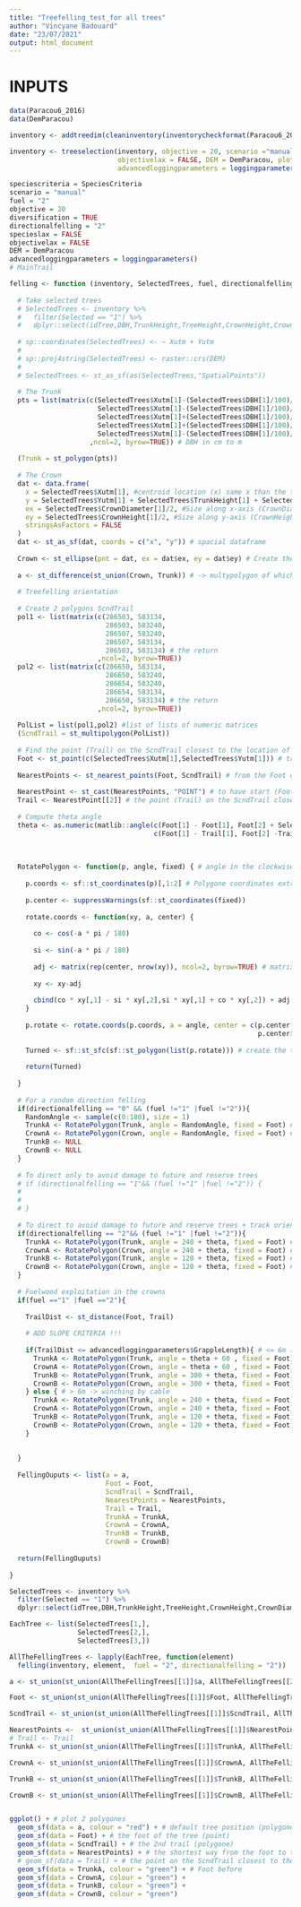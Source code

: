 ```yaml
---
title: "Treefelling_test_for all trees"
author: "Vincyane Badouard"
date: "23/07/2021"
output: html_document
---
```


# INPUTS
```r
data(Paracou6_2016)
data(DemParacou)

inventory <- addtreedim(cleaninventory(inventorycheckformat(Paracou6_2016)))

inventory <- treeselection(inventory, objective = 20, scenario ="manual", fuel = "2", diversification = TRUE, specieslax = FALSE,
                           objectivelax = FALSE, DEM = DemParacou, plotslope = PlotSlope, speciescriteria = SpeciesCriteria,
                           advancedloggingparameters = loggingparameters())$inventory

speciescriteria = SpeciesCriteria
scenario = "manual"
fuel = "2"
objective = 20
diversification = TRUE
directionalfelling = "2"
specieslax = FALSE
objectivelax = FALSE
DEM = DemParacou
advancedloggingparameters = loggingparameters()
# MainTrail

```

```r
felling <- function (inventory, SelectedTrees, fuel, directionalfelling, advancedloggingparameters = loggingparameters()) {
  
  # Take selected trees
  # SelectedTrees <- inventory %>%
  #   filter(Selected == "1") %>%
  #   dplyr::select(idTree,DBH,TrunkHeight,TreeHeight,CrownHeight,CrownDiameter,Selected, Xutm, Yutm)
  
  # sp::coordinates(SelectedTrees) <- ~ Xutm + Yutm
  # 
  # sp::proj4string(SelectedTrees) <- raster::crs(DEM)
  # 
  # SelectedTrees <- st_as_sf(as(SelectedTrees,"SpatialPoints"))
  
  # The Trunk
  pts = list(matrix(c(SelectedTrees$Xutm[1]-(SelectedTrees$DBH[1]/100)/2, SelectedTrees$Yutm[1], 
                      SelectedTrees$Xutm[1]-(SelectedTrees$DBH[1]/100)/2, SelectedTrees$Yutm[1] + SelectedTrees$TrunkHeight[1], 
                      SelectedTrees$Xutm[1]+(SelectedTrees$DBH[1]/100)/2, SelectedTrees$Yutm[1] + SelectedTrees$TrunkHeight[1], 
                      SelectedTrees$Xutm[1]+(SelectedTrees$DBH[1]/100)/2, SelectedTrees$Yutm[1],
                      SelectedTrees$Xutm[1]-(SelectedTrees$DBH[1]/100)/2, SelectedTrees$Yutm[1]) # the return
                    ,ncol=2, byrow=TRUE)) # DBH in cm to m
  
  (Trunk = st_polygon(pts))
  
  # The Crown
  dat <- data.frame(
    x = SelectedTrees$Xutm[1], #centroid location (x) same x than the tree
    y = SelectedTrees$Yutm[1] + SelectedTrees$TrunkHeight[1] + SelectedTrees$CrownHeight[1]/2, #centroid location (y) = trunk height + CrownHeight/2
    ex = SelectedTrees$CrownDiameter[1]/2, #Size along x-axis (CrownDiameter/2)
    ey = SelectedTrees$CrownHeight[1]/2, #Size along y-axis (CrownHeight/2)
    stringsAsFactors = FALSE
  )
  dat <- st_as_sf(dat, coords = c("x", "y")) # spacial dataframe
  
  Crown <- st_ellipse(pnt = dat, ex = dat$ex, ey = dat$ey) # Create the ellipse
  
  a <- st_difference(st_union(Crown, Trunk)) # -> multypolygon of which we keep only the points that do not overlap
  
  # Treefelling orientation
  
  # Create 2 polygons ScndTrail
  pol1 <- list(matrix(c(286503, 583134,
                        286503, 583240, 
                        286507, 583240, 
                        286507, 583134,
                        286503, 583134) # the return
                      ,ncol=2, byrow=TRUE)) 
  pol2 <- list(matrix(c(286650, 583134,
                        286650, 583240, 
                        286654, 583240, 
                        286654, 583134,
                        286650, 583134) # the return
                      ,ncol=2, byrow=TRUE))
  
  PolList = list(pol1,pol2) #list of lists of numeric matrices
  (ScndTrail = st_multipolygon(PolList))
  
  # Find the point (Trail) on the ScndTrail closest to the location of the tree (Foot)
  Foot <- st_point(c(SelectedTrees$Xutm[1],SelectedTrees$Yutm[1])) # tree foot point
  
  NearestPoints <- st_nearest_points(Foot, ScndTrail) # from the Foot of the tree to the ScndTrail (linestring)
  
  NearestPoint <- st_cast(NearestPoints, "POINT") # to have start (Foot) and end (Trail) points
  Trail <- NearestPoint[[2]] # the point (Trail) on the ScndTrail closest to the location of the tree (Foot)
  
  # Compute theta angle
  theta <- as.numeric(matlib::angle(c(Foot[1] - Foot[1], Foot[2] + SelectedTrees$TreeHeight[1]),
                                    c(Foot[1] - Trail[1], Foot[2] -Trail[2]), degree = TRUE))
  
  
  
  RotatePolygon <- function(p, angle, fixed) { # angle in the clockwise direction
    
    p.coords <- sf::st_coordinates(p)[,1:2] # Polygone coordinates extraction
    
    p.center <- suppressWarnings(sf::st_coordinates(fixed))
    
    rotate.coords <- function(xy, a, center) {
      
      co <- cos(-a * pi / 180)
      
      si <- sin(-a * pi / 180)
      
      adj <- matrix(rep(center, nrow(xy)), ncol=2, byrow=TRUE) # matrix with fixed point coordinates
      
      xy <- xy-adj
      
      cbind(co * xy[,1] - si * xy[,2],si * xy[,1] + co * xy[,2]) + adj
    }
    
    p.rotate <- rotate.coords(p.coords, a = angle, center = c(p.center[1], 
                                                              p.center[2]))
    
    Turned <- sf::st_sfc(sf::st_polygon(list(p.rotate))) # create the turned polygon
    
    return(Turned)
    
  }
  
  # For a random direction felling
  if(directionalfelling == "0" && (fuel !="1" |fuel !="2")){
    RandomAngle <- sample(c(0:180), size = 1)
    TrunkA <- RotatePolygon(Trunk, angle = RandomAngle, fixed = Foot) # turned trunk
    CrownA <- RotatePolygon(Crown, angle = RandomAngle, fixed = Foot) # turned crown
    TrunkB <- NULL
    CrownB <- NULL
  }
  
  # To direct only to avoid damage to future and reserve trees
  # if (directionalfelling == "1"&& (fuel !="1" |fuel !="2")) {
  #   
  #   
  # }
  
  # To direct to avoid damage to future and reserve trees + track orientation. Winching: Foot before.
  if(directionalfelling == "2"&& (fuel !="1" |fuel !="2")){
    TrunkA <- RotatePolygon(Trunk, angle = 240 + theta, fixed = Foot) # turned trunk
    CrownA <- RotatePolygon(Crown, angle = 240 + theta, fixed = Foot) # turned crown
    TrunkB <- RotatePolygon(Trunk, angle = 120 + theta, fixed = Foot) # turned trunk 
    CrownB <- RotatePolygon(Crown, angle = 120 + theta, fixed = Foot) # turned crown
  }
  
  # Fuelwood exploitation in the crowns
  if(fuel =="1" |fuel =="2"){
    
    TrailDist <- st_distance(Foot, Trail)
    
    # ADD SLOPE CRITERIA !!!
    
    if(TrailDist <= advancedloggingparameters$GrappleLength){ # <= 6m (= grapple length) -> winching by grapple
      TrunkA <- RotatePolygon(Trunk, angle = theta + 60 , fixed = Foot) # turned trunk
      CrownA <- RotatePolygon(Crown, angle = theta + 60 , fixed = Foot) # turned crown
      TrunkB <- RotatePolygon(Trunk, angle = 300 + theta, fixed = Foot) # turned trunk
      CrownB <- RotatePolygon(Crown, angle = 300 + theta, fixed = Foot) # turned crown
    } else { # > 6m -> winching by cable
      TrunkA <- RotatePolygon(Trunk, angle = 240 + theta, fixed = Foot) # turned trunk
      CrownA <- RotatePolygon(Crown, angle = 240 + theta, fixed = Foot) # turned crown
      TrunkB <- RotatePolygon(Trunk, angle = 120 + theta, fixed = Foot) # turned trunk 
      CrownB <- RotatePolygon(Crown, angle = 120 + theta, fixed = Foot) # turned crown
    }
    
    
  }
  
  FellingOuputs <- list(a = a,
                        Foot = Foot,
                        ScndTrail = ScndTrail,
                        NearestPoints = NearestPoints,
                        Trail = Trail,
                        TrunkA = TrunkA,
                        CrownA = CrownA,
                        TrunkB = TrunkB,
                        CrownB = CrownB)
  
  return(FellingOuputs)
  
}

```


```r
SelectedTrees <- inventory %>% 
  filter(Selected == "1") %>%
  dplyr::select(idTree,DBH,TrunkHeight,TreeHeight,CrownHeight,CrownDiameter,Selected, Xutm, Yutm)

EachTree <- list(SelectedTrees[1,],
                 SelectedTrees[2,],
                 SelectedTrees[3,])

AllTheFellingTrees <- lapply(EachTree, function(element)
  felling(inventory, element,  fuel = "2", directionalfelling = "2"))

a <- st_union(st_union(AllTheFellingTrees[[1]]$a, AllTheFellingTrees[[2]]$a), AllTheFellingTrees[[3]]$a)

Foot <- st_union(st_union(AllTheFellingTrees[[1]]$Foot, AllTheFellingTrees[[2]]$Foot), AllTheFellingTrees[[3]]$Foot)

ScndTrail <- st_union(st_union(AllTheFellingTrees[[1]]$ScndTrail, AllTheFellingTrees[[2]]$ScndTrail), AllTheFellingTrees[[3]]$ScndTrail)

NearestPoints <-  st_union(st_union(AllTheFellingTrees[[1]]$NearestPoints, AllTheFellingTrees[[2]]$NearestPoints), AllTheFellingTrees[[3]]$NearestPoints)
# Trail <- Trail
TrunkA <- st_union(st_union(AllTheFellingTrees[[1]]$TrunkA, AllTheFellingTrees[[2]]$TrunkA), AllTheFellingTrees[[3]]$TrunkA)

CrownA <- st_union(st_union(AllTheFellingTrees[[1]]$CrownA, AllTheFellingTrees[[2]]$CrownA), AllTheFellingTrees[[3]]$CrownA)

TrunkB <- st_union(st_union(AllTheFellingTrees[[1]]$TrunkB, AllTheFellingTrees[[2]]$TrunkB), AllTheFellingTrees[[3]]$TrunkB)

CrownB <- st_union(st_union(AllTheFellingTrees[[1]]$CrownB, AllTheFellingTrees[[2]]$CrownB), AllTheFellingTrees[[3]]$CrownB)


ggplot() + # plot 2 polygones
  geom_sf(data = a, colour = "red") + # default tree position (polygone)
  geom_sf(data = Foot) + # the foot of the tree (point)
  geom_sf(data = ScndTrail) + # the 2nd trail (polygone)
  geom_sf(data = NearestPoints) + # the shortest way from the foot to the trail
  # geom_sf(data = Trail) + # the point on the ScndTrail closest to the location of the tree (Foot)
  geom_sf(data = TrunkA, colour = "green") + # Foot before
  geom_sf(data = CrownA, colour = "green") +
  geom_sf(data = TrunkB, colour = "green") +
  geom_sf(data = CrownB, colour = "green")

```


